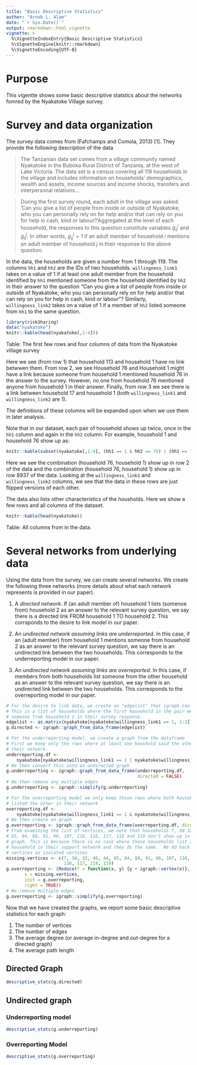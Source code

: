 ```yaml
---
title: "Basic Descriptive Statistics"
author: "Arnob L. Alam"
date: "`r Sys.Date()`"
output: rmarkdown::html_vignette
vignette: >
  %\VignetteIndexEntry{Basic Descriptive Statistics}
  %\VignetteEngine{knitr::rmarkdown}
  %\VignetteEncoding{UTF-8}
---
```


# Purpose

This vigentte shows some basic descriptive statstics about the networks fomred
by the Nyakatoke Village survey.

# Survey and data organization

The survey data comes from (Fafchamps and Comola, 2013) [1].  They provide the
following description of the data

> The Tanzanian data set comes from a village community named Nyakatoke in the 
Buboka Rural District of Tanzania, at the west of Lake Victoria. The data set is 
a census covering all 119 households in the village and includes information on 
households' demographics, wealth and assets, income sources and income shocks, 
transfers and interpersonal relations...

> During the first survey round, each adult in the village was asked: 
‘Can you give a list of people from inside or outside of Nyakatoke, who you can 
personally rely on for help and/or that can rely on you for help in cash, kind 
or labour?’Aggregated at the level of each household, the responses to this 
question constitute variables $g_{ij}^{i}$ and $g_{ji}^j$. In other words,
$g_{ij}^{i} = 1$ if an adult member of household $i$ mentions an adult member 
of household $j$ in their response to the above question.

In the data, the households are given a number from 1 through 119.  The columns 
`hh1` and `hh2` are the IDs of two households. `willingness_link1` takes on a 
value of $1$ if at least one adult member from the household identified by `hh1` 
mentioned someone from the household identified by `hh2` in their answer to the 
question "Can you give a list of people from inside or outside of Nyakatoke, 
who you can  personally rely on for help and/or that  can rely on you for help 
in cash, kind or labour"?  Similarly, `willingness_link2` takes on a value of 1 
if a member of `hh2` listed someone from `hh1` to the same question.

```r
library(riskSharing)
data("nyakatoke")
knitr::kable(head(nyakatoke[,1:4]))
```

Table: The first few rows and four columns of data from the Nyakatoke village
    survey
    
Here we see (from row 1) that household 113 and household 1 have no link betwwen 
them. From row 2, we see Household 76 and Household 1 might have a link because 
someone from household 1 mentioned household 76 in the answer to the survey.
However, no one from household 76 mentioned anyone from household 1 in their
answer.  Finally, from row 3 we see there is a link between household 17 and
household 1 (both `willingness_link1` and `willingness_link2` are 1).
    
The definitions of these columns will be expanded upon when we use them in
later analysis.

Note that in our dataset, each pair of household shows up twice, once in the `hh1`
column and again in the `hh2` column.  For example, household 1 and household 76
show up as:

```r
knitr::kable(subset(nyakatoke[,1:4], (hh1 == 1 & hh2 == 76) | (hh1 == 76 & hh2 == 1)))
```

Here we see the combination (household 76, household 1) show up in row 2 of the data
and the combination (household 76, household 1) show up in row 8937 of the data.
Looking at the `willingness_link1` and `willingness_link2` columns, we see that the
data in these rows are just flipped versions of each other.

The data also lists other characteristics of the housholds.  Here we show a few
rows and all columns of the dataset.

```r
knitr::kable(head(nyakatoke))
```

Table: All columns from in the data.

# Several networks from underlying data

Using the data from the survey, we can create several networks.  We create the
following three networks (more details about what each network represents is
provided in our paper).

1. A _directed network_.  If (an adult member of) household 1 lists (somenoe from)
    household 2 as an answer to the relevant survey question, we say there is a 
    directed link FROM household 1 TO household 2. This corrsponds to the desire 
    to link model in our paper.

2. An _undirected network assuming links are underreported_.  In this case, if an
    (adult member) from household 1 mentions someone from household 2 as an 
    answer to the relevant survey question, we say there is an undirected link
    between the two households.  This corresponds to the underreporting model
    in our paper.

3. An _undirected network assuming links are overreported_. In this case, if 
    members from both households list someone from the other household as an
    answer to the relevant survey question, we say there is an undirected link
    between the two households.  This corresponds to the overreporting model
    in our paper.
    
```r
# For the desire to link data, we create an "edgelist" that igraph can read.
# This is a list of households where the first household in the pair mentioned
# someone from household 2 in their survey response.
edgelist <- as.matrix(nyakatoke[nyakatoke$willingness_link1 == 1, 1:2])
g.directed <- igraph::graph_from_data_frame(edgelist)

# For the underreporting model, we create a graph from the dataframe
# First we keep only the rows where at least one houshold said the other is in
# their network.
underreporting.df <- 
    nyakatoke[nyakatoke$willingness_link1 == 1 | nyakatoke$willingness_link2 == 1,]
# We then convert this into an undirected graph
g.underreporting <- igraph::graph_from_data_frame(underreporting.df, 
                                                  directed = FALSE)
# We then remove any multiple edges
g.underreporting <- igraph::simplify(g.underreporting)

# For the overreporting model we only keep those rows where both households
# listed the other in their network
overreporting.df <- 
    nyakatoke[nyakatoke$willingness_link1 == 1 & nyakatoke$willingness_link2 == 1,]
# We then create an graph
g.overreporting <- igraph::graph_from_data_frame(overreporting.df, directed = FALSE)
# From examining the list of vertices, we note that households 7, 30 32, 36, 44,
# 65, 84, 88, 91, 96, 107, 110, 116, 117, 118 and 119 don't show up in the 
# graph. This is because there is no case where these households list another 
# household in their support network and they do the same.  We dd back these 
# vertices as isolated vertices
missing.vertices <- c(7, 30, 32, 46, 44, 65, 84, 88, 91, 96, 107, 110, 
                      116, 117, 118, 119)
g.overreporting <- (Reduce(f = function(x, y) {y + igraph::vertex(x)},
       x = missing.vertices,
       init = g.overreporting,
       right = TRUE))
# We remove multiple edges
g.overreporting <- igraph::simplify(g.overreporting)
```

Now that we have created the graphs, we report some basic descriptive statistics
for each graph:

1. The number of vertices
2. The number of edges
3. The average degree (or average in-degree and out-degree for a directed graph)
4. The average path length

## Directed Graph

```r
descriptive_stats(g.directed)
```

## Undirected graph

### Underreporting model

```r
descriptive_stats(g.underreporting)
```

### Overreporting Model
```r
descriptive_stats(g.overreporting)
```